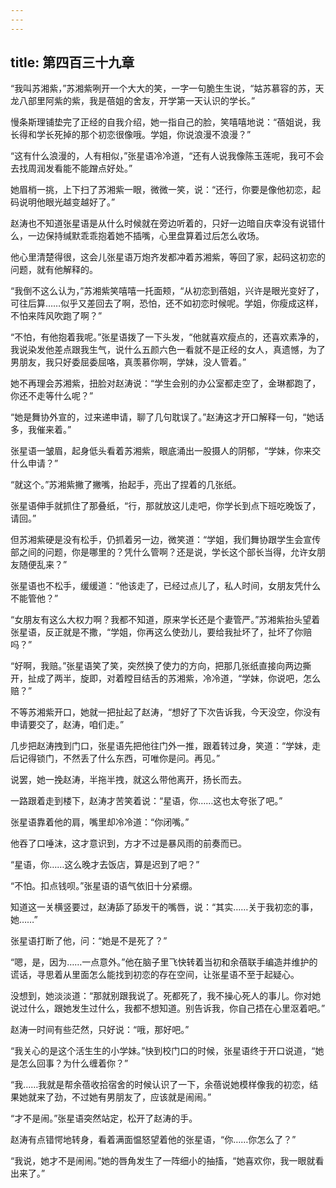 ```yaml
---
---
---
```

title: 第四百三十九章
---




“我叫苏湘紫，”苏湘紫咧开一个大大的笑，一字一句脆生生说，“姑苏慕容的苏，天龙八部里阿紫的紫，我是蓓姐的舍友，开学第一天认识的学长。”

慢条斯理铺垫完了正经的自我介绍，她一指自己的脸，笑嘻嘻地说：“蓓姐说，我长得和学长死掉的那个初恋很像哦。学姐，你说浪漫不浪漫？”

“这有什么浪漫的，人有相似，”张星语冷冷道，“还有人说我像陈玉莲呢，我可不会去找周润发看能不能蹭点好处。”

她眉梢一挑，上下扫了苏湘紫一眼，微微一笑，说：“还行，你要是像他初恋，起码说明他眼光越变越好了。”

赵涛也不知道张星语是从什么时候就在旁边听着的，只好一边暗自庆幸没有说错什么，一边保持缄默乖乖抱着她不插嘴，心里盘算着过后怎么收场。

他心里清楚得很，这会儿张星语万炮齐发都冲着苏湘紫，等回了家，起码这初恋的问题，就有他解释的。

“我倒不这么认为，”苏湘紫笑嘻嘻一托面颊，“从初恋到蓓姐，兴许是眼光变好了，可往后算……似乎又差回去了啊，恐怕，还不如初恋时候呢。学姐，你瘦成这样，不怕来阵风吹跑了啊？”

“不怕，有他抱着我呢。”张星语拨了一下头发，“他就喜欢瘦点的，还喜欢素净的，我说染发他差点跟我生气，说什么五颜六色一看就不是正经的女人，真遗憾，为了男朋友，我只好委屈委屈咯，真羡慕你啊，学妹，没人管着。”

她不再理会苏湘紫，扭脸对赵涛说：“学生会别的办公室都走空了，金琳都跑了，你还不走等什么呢？”

“她是舞协外宣的，过来递申请，聊了几句耽误了。”赵涛这才开口解释一句，“她话多，我催来着。”

张星语一皱眉，起身低头看着苏湘紫，眼底涌出一股摄人的阴郁，“学妹，你来交什么申请？”

“就这个。”苏湘紫撇了撇嘴，抬起手，亮出了捏着的几张纸。

张星语伸手就抓住了那叠纸，“行，那就放这儿走吧，你学长到点下班吃晚饭了，请回。”

但苏湘紫硬是没有松手，仍抓着另一边，微笑道：“学姐，我们舞协跟学生会宣传部之间的问题，你是哪里的？凭什么管啊？还是说，学长这个部长当得，允许女朋友随便乱来？”

张星语也不松手，缓缓道：“他该走了，已经过点儿了，私人时间，女朋友凭什么不能管他？”

“女朋友有这么大权力啊？我都不知道，原来学长还是个妻管严。”苏湘紫抬头望着张星语，反正就是不撒，“学姐，你再这么使劲儿，要给我扯坏了，扯坏了你赔吗？”

“好啊，我赔。”张星语笑了笑，突然换了使力的方向，把那几张纸直接向两边撕开，扯成了两半，旋即，对着瞠目结舌的苏湘紫，冷冷道，“学妹，你说吧，怎么赔？”

不等苏湘紫开口，她就一把扯起了赵涛，“想好了下次告诉我，今天没空，你没有申请要交了，赵涛，咱们走。”

几步把赵涛拽到门口，张星语先把他往门外一推，跟着转过身，笑道：“学妹，走后记得锁门，不然丢了什么东西，可唯你是问。再见。”

说罢，她一挽赵涛，半拖半拽，就这么带他离开，扬长而去。

一路跟着走到楼下，赵涛才苦笑着说：“星语，你……这也太夸张了吧。”

张星语靠着他的肩，嘴里却冷冷道：“你闭嘴。”

他吞了口唾沫，这才意识到，方才不过是暴风雨的前奏而已。

“星语，你……这么晚才去饭店，算是迟到了吧？”

“不怕。扣点钱呗。”张星语的语气依旧十分紧绷。

知道这一关横竖要过，赵涛舔了舔发干的嘴唇，说：“其实……关于我初恋的事，她……”

张星语打断了他，问：“她是不是死了？”

“嗯，是，因为……一点意外。”他在脑子里飞快转着当初和余蓓联手编造并维护的谎话，寻思着从里面怎么能找到初恋的存在空间，让张星语不至于起疑心。

没想到，她淡淡道：“那就别跟我说了。死都死了，我不操心死人的事儿。你对她说过什么，跟她发生过什么，我都不想知道。别告诉我，你自己捂在心里沤着吧。”

赵涛一时间有些茫然，只好说：“哦，那好吧。”

“我关心的是这个活生生的小学妹。”快到校门口的时候，张星语终于开口说道，“她是怎么回事？为什么缠着你？”

“我……我就是帮余蓓收拾宿舍的时候认识了一下，余蓓说她模样像我的初恋，结果她就来了劲，不过她有男朋友了，应该就是闹闹。”

“才不是闹。”张星语突然站定，松开了赵涛的手。

赵涛有点错愕地转身，看着满面愠怒望着他的张星语，“你……你怎么了？”

“我说，她才不是闹闹。”她的唇角发生了一阵细小的抽搐，“她喜欢你，我一眼就看出来了。”